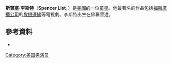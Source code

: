 {{Infobox person
| name = 斯賓塞·李斯特
| image = Spencer List, Peyton R. List at 27 Dresses Premiere 1.jpg
| imagesize =                                                                          
| caption = 斯賓塞·李斯特 (左) 和雙胞胎姐姐[[珮頓·利斯特|珮頓·利斯特]]出席2008年[[27件禮服的秘密|27件禮服的秘密]]首映會
| birth_date = {{birth date and age|1998|4|6}}
| birth_place = 美國佛羅里達州
| death_date = 
| birth_name = Spencer List
| residence = [[洛杉磯|洛杉磯]]
| occupation = 演員
| yearsactive = 2003–現在
| relatives = [[珮頓·利斯特|珮頓·利斯特]]（雙胞胎姐姐）<br>[[菲尼克斯·利斯特|菲尼克斯·利斯特]]（Phoenix List）（弟弟）
}}
'''斯賓塞·李斯特'''（'''Spencer List'''，{{bd|1998年|4月6日}}）是[[美國|美國]]的一位童星。他最著名的作品包括[[福斯廣播公司|福斯廣播公司]]的[[危機邊緣|危機邊緣]]等電視劇。李斯特出生在佛羅里達。

==參考資料==
*{{IMDb name|1478535|Spencer List}}
[[Category:美国男演员|Category:美国男演员]]
